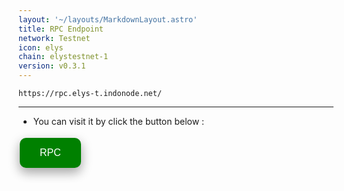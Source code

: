 ```yaml
---
layout: '~/layouts/MarkdownLayout.astro'
title: RPC Endpoint
network: Testnet
icon: elys
chain: elystestnet-1
version: v0.3.1
---
```

```
https://rpc.elys-t.indonode.net/
```
--------------

- You can visit it by click the button below :
<a href="https://rpc.elys-t.indonode.net/" target="_blank">
  <button style="background-color: green; border: none; color: white; padding: 15px 32px; text-align: center; text-decoration: none; display: inline-block; font-size: 16px; margin: 4px 2px; cursor: pointer; border-radius: 10px; box-shadow: 0 8px 16px 0 rgba(0,0,0,0.2), 0 6px 20px 0 rgba(0,0,0,0.19);" onmouseover="this.style.boxShadow='0 0 0 4px rgba(0,255,0,0.5)'" onmouseout="this.style.boxShadow='0 8px 16px 0 rgba(0,0,0,0.2), 0 6px 20px 0 rgba(0,0,0,0.19)'">RPC</button>
</a>
